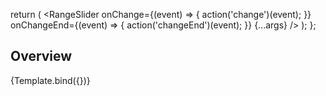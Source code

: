 


<Meta title="Components/Filter/Range Slider" component={RangeSlider} />

  return (
    <Box w={340}>
      <RangeSlider
        onChange={(event) => {
          action('change')(event);
        }}
        onChangeEnd={(event) => {
          action('changeEnd')(event);
        }}
        {...args}
      />
    </Box>
  );
};

## Overview

<Canvas>
  <Story name="Overview">{Template.bind({})}</Story>
</Canvas>
